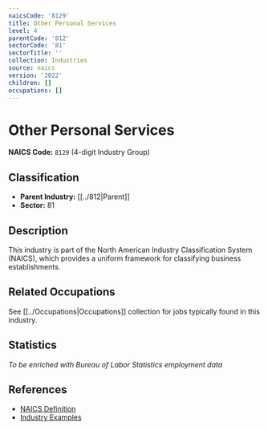 ```yaml
---
naicsCode: '8129'
title: Other Personal Services
level: 4
parentCode: '812'
sectorCode: '81'
sectorTitle: ''
collection: Industries
source: naics
version: '2022'
children: []
occupations: []
---
```

# Other Personal Services

**NAICS Code:** `8129` (4-digit Industry Group)

## Classification

- **Parent Industry:** [[../812|Parent]]
- **Sector:** 81

## Description

This industry is part of the North American Industry Classification System (NAICS), which provides a uniform framework for classifying business establishments.

## Related Occupations

See [[../Occupations|Occupations]] collection for jobs typically found in this industry.

## Statistics

*To be enriched with Bureau of Labor Statistics employment data*

## References

- [NAICS Definition](https://www.census.gov/naics/)
- [Industry Examples](https://www.census.gov/naics/2022NAICS/)
